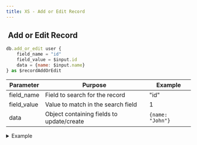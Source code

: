 ```yaml
---
title: XS - Add or Edit Record
---
```


## <img src="../assets/docuBadge (6).png" alt="" data-size="line"> Add or Edit Record <a href="#xs-secretkey" id="xs-secretkey"></a>

```javascript
db.add_or_edit user {
    field_name = "id"
    field_value = $input.id
    data = {name: $input.name}
} as $recordAddOrEdit
```

| Parameter    | Purpose                                   | Example          |
| ------------ | ----------------------------------------- | ---------------- |
| field\_name  | Field to search for the record            | "id"             |
| field\_value | Value to match in the search field        | 1                |
| data         | Object containing fields to update/create | `{name: "John"}` |

<details>

<summary>Example</summary>

```javascript
// Update or create user profile
db.add_or_edit user_profile {
    field_name = "user_id"
    field_value = 456
    data = {
        bio: "Software Developer",
        location: "San Francisco"
    }
} as userProfile
```

</details>
